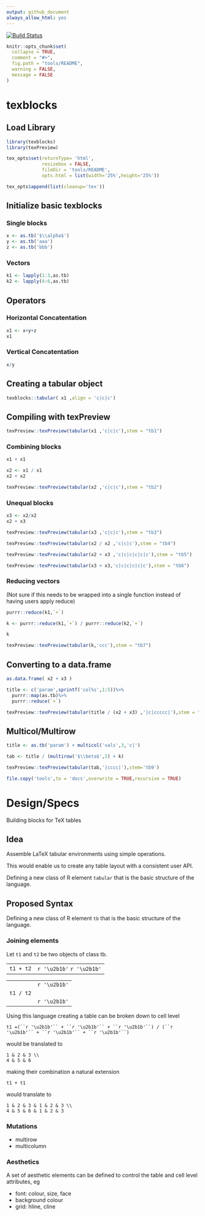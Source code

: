 ```yaml
---
output: github_document
always_allow_html: yes
---
```


<!-- README.md is generated from README.Rmd. Please edit that file -->
[![Build Status](https://travis.metrumrg.com/yoni/texblocks.svg?token=tfrDuc83e84K9CqJKyCs&branch=master)](https://travis.metrumrg.com/yoni/texblocks)
```r
knitr::opts_chunk$set(
  collapse = TRUE,
  comment = "#>",
  fig.path = "tools/README",
  warning = FALSE,
  message = FALSE
)
```

# texblocks

## Load Library

```r
library(texblocks)
library(texPreview)

```
 
```r
tex_opts$set(returnType= 'html',
             resizebox = FALSE,
             fileDir = 'tools/README',
             opts.html = list(width='25%',height='25%'))

tex_opts$append(list(cleanup='tex'))
```

## Initialize basic texblocks

### Single blocks

```r
x <- as.tb('$\\alpha$')
y <- as.tb('aaa')
z <- as.tb('bbb')

```

### Vectors

```r
k1 <- lapply(1:3,as.tb)
k2 <- lapply(4:6,as.tb)

```

## Operators 

### Horizontal Concatentation

```r
x1 <- x+y+z
x1
```

### Vertical Concatentation

```r
x/y
```

## Creating a tabular object

```r
texblocks::tabular( x1 ,align = 'c|c|c')
```

## Compiling with texPreview

```r
texPreview::texPreview(tabular(x1 ,'c|c|c'),stem = "tb1")

```

### Combining blocks

```r
x1 + x1
```
 
```r
x2 <- x1 / x1
x2 + x2
```
 
```r
texPreview::texPreview(tabular(x2 ,'c|c|c'),stem = "tb2")

```

### Unequal blocks
 
```r
x3 <- x2/x2
x2 + x3
```

```r
texPreview::texPreview(tabular(x3 ,'c|c|c'),stem = "tb3")

```

```r
texPreview::texPreview(tabular(x2 / x2 ,'c|c|c'),stem = "tb4")

```
 
```r
texPreview::texPreview(tabular(x2 + x3 ,'c|c|c|c|c|c'),stem = "tb5")

```
 
```r
texPreview::texPreview(tabular(x3 + x3,'c|c|c|c|c|c'),stem = "tb6")

```

### Reducing vectors

(Not sure if this needs to be wrapped into a single function instead of having users apply reduce)

```r
purrr::reduce(k1,`+`)

k <- purrr::reduce(k1,`+`) / purrr::reduce(k2,`+`)

k
```

```r
texPreview::texPreview(tabular(k,'ccc'),stem = "tb7")

``` 

## Converting to a data.frame

```r
as.data.frame( x2 + x3 )
```


```r

title <- c('param',sprintf('col%s',1:5))%>%
  purrr::map(as.tb)%>%
  purrr::reduce(`+`)

texPreview::texPreview(tabular(title / (x2 + x3) ,'|c|ccccc|'),stem = "tb8")

```

## Multicol/Multirow

```r
title <- as.tb('param') + multicol('vals',3,'c|')

tab <- title / (multirow('$\\beta$',2) + k)

texPreview::texPreview(tabular(tab,'|cccc|'),stem='tb9')

```

```r
file.copy('tools',to = 'docs',overwrite = TRUE,recursive = TRUE)
```

# Design/Specs

Building blocks for TeX tables

## Idea

Assemble LaTeX tabular environments using simple operations.

This would enable us to create any table layout with a consistent user API.

Defining a new class of R element `tabular` that is the basic structure of the language.

## Proposed Syntax

Defining a new class of R element `tb` that is the basic structure of the language.

### Joining elements

Let `t1` and `t2` be two objects of class tb.

|  |   |
|:--:|:--:|
| `t1 + t2`  |`r '\u2b1b'` `r '\u2b1b'`|


|  |   |
|:--:|:--:|
||`r '\u2b1b'`|
|`t1 / t2`||
||`r '\u2b1b'`|


Using this language creating a table can be broken down to cell level

`t1 =(``r '\u2b1b'`` + ``r '\u2b1b'`` + ``r '\u2b1b'``) / (``r '\u2b1b'`` + ``r '\u2b1b'`` + ``r '\u2b1b'``)`

would be translated to 

```
1 & 2 & 3 \\
4 & 5 & 6
```

making their combination a natural extension

`t1 + t1`

would translate to 

```
1 & 2 & 3 & 1 & 2 & 3 \\
4 & 5 & 6 & 1 & 2 & 3
```

### Mutations

  - multirow
  - multicolumn
  
### Aesthetics

A set of aesthetic elements can be defined to control the table and cell level attributes, eg

  - font: colour, size, face
  - background colour
  - grid: hline, cline
